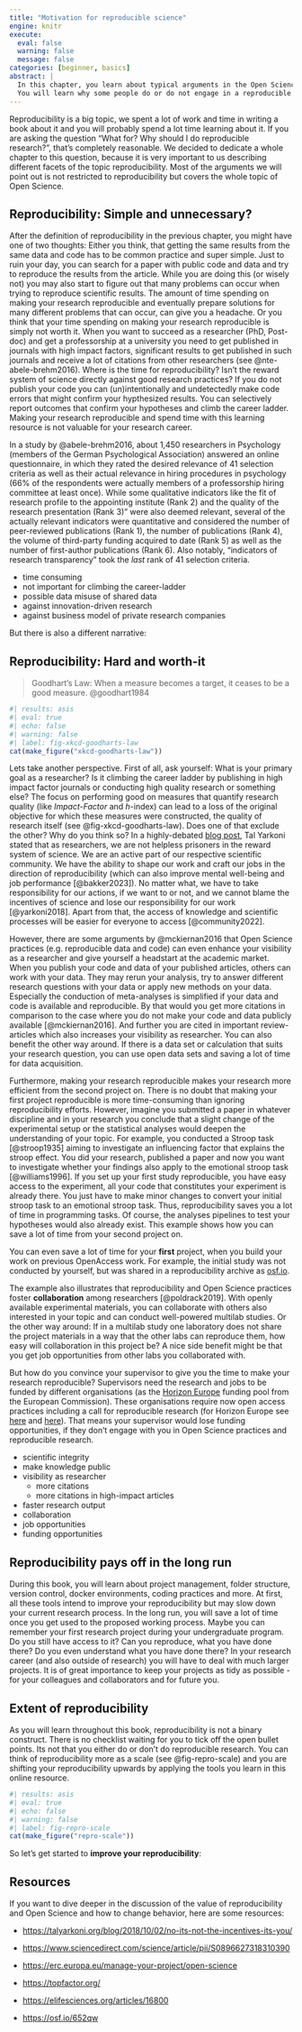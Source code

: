 ```yaml
---
title: "Motivation for reproducible science"
engine: knitr
execute:
  eval: false
  warning: false
  message: false
categories: [beginner, basics]
abstract: |
  In this chapter, you learn about typical arguments in the Open Science debate.
  You will learn why some people do or do not engage in a reproducible workflow.
---
```


Reproducibility is a big topic, we spent a lot of work and time in writing a book about it and you will probably spend a lot time learning about it.
If you are asking the question "What for? Why should I do reproducible research?", that's completely reasonable.
We decided to dedicate a whole chapter to this question, because it is very important to us describing different facets of the topic reproducibility.
Most of the arguments we will point out is not restricted to reproducibility but covers the whole topic of Open Science.

## Reproducibility: Simple and unnecessary?

After the definition of reproducibility in the previous chapter, you might have one of two thoughts: Either you think, that getting the same results from the same data and code has to be common practice and super simple.
Just to ruin your day, you can search for a paper with public code and data and try to reproduce the results from the article.
While you are doing this (or wisely not) you may also start to figure out that many problems can occur when trying to reproduce scientific results.
The amount of time spending on making your research reproducible and eventually prepare solutions for many different problems that can occur, can give you a headache.
Or you think that your time spending on making your research reproducible is simply not worth it.
When you want to succeed as a researcher (PhD, Post-doc) and get a professorship at a university you need to get published in journals with high impact factors, significant results to get published in such journals and receive a lot of citations from other researchers (see @nte-abele-brehm2016).
Where is the time for reproducibility?
Isn't the reward system of science directly against good research practices?
If you do not publish your code you can (un)intentionally and undetectedly make code errors that might confirm your hypthesized results.
You can selectively report outcomes that confirm your hypotheses and climb the career ladder.
Making your research reproducible and spend time with this learning resource is not valuable for your research career.

::: {#nte-abele-brehm2016 title="Evaluation of selection criteria in appointment procedures in psychology" .callout-note collapse="false"}
In a study by @abele-brehm2016, about 1,450 researchers in Psychology (members of the German Psychological Association) answered an online questionnaire, in which they rated the desired relevance of 41 selection criteria as well as their actual relevance in hiring procedures in psychology (66% of the respondents were actually members of a professorship hiring committee at least once).
While some qualitative indicators like the fit of research profile to the appointing institute (Rank 2) and the quality of the research presentation (Rank 3)" were also deemed relevant, several of the actually relevant indicators were quantitative and considered the number of peer-reviewed publications (Rank 1), the number of publications (Rank 4), the volume of third-party funding acquired to date (Rank 5) as well as the number of first-author publications (Rank 6).
Also notably, "indicators of research transparency" took the *last* rank of 41 selection criteria.
:::

::: {.callout-warning title="Arguments against Open Science practices"}
- time consuming
- not important for climbing the career-ladder
- possible data misuse of shared data
- against innovation-driven research
- against business model of private research companies
:::

But there is also a different narrative:

## Reproducibility: Hard and worth-it

> Goodhart's Law: When a measure becomes a target, it ceases to be a good measure.
> @goodhart1984

```r
#| results: asis
#| eval: true
#| echo: false
#| warning: false
#| label: fig-xkcd-goodharts-law
cat(make_figure("xkcd-goodharts-law"))
```

Lets take another perspective.
First of all, ask yourself: What is your primary goal as a researcher?
Is it climbing the career ladder by publishing in high impact factor journals or conducting high quality research or something else?
The focus on performing good on measures that quantify research quality (like *Impact-Factor* and *h*-index) can lead to a loss of the original objective for which these measures were constructed, the quality of research itself (see @fig-xkcd-goodharts-law).
Does one of that exclude the other?
Why do you think so?
In a highly-debated [blog post](https://talyarkoni.org/blog/2018/10/02/no-its-not-the-incentives-its-you/), Tal Yarkoni stated that as researchers, we are not helpless prisoners in the reward system of science.
We are an active part of our respective scientific community.
We have the ability to shape our work and craft our jobs in the direction of reproducibility (which can also improve mental well-being and job performance [@bakker2023]).
No matter what, we have to take responsibility for our actions, if we want to or not, and we cannot blame the incentives of science and lose our responsibility for our work [@yarkoni2018].
Apart from that, the access of knowledge and scientific processes will be easier for everyone to access [@community2022].

However, there are some arguments by @mckiernan2016 that Open Science practices (e.g. reproducible data and code) can even enhance your visibility as a researcher and give yourself a headstart at the academic market.
When you publish your code and data of your published articles, others can work with your data.
They may rerun your analysis, try to answer different research questions with your data or apply new methods on your data.
Especially the conduction of meta-analyses is simplified if your data and code is available and reproducible.
By that would you get more citations in comparison to the case where you do not make your code and data publicly available [@mckiernan2016].
And further you are cited in important review-articles which also increases your visibility as researcher.
You can also benefit the other way around.
If there is a data set or calculation that suits your research question, you can use open data sets and saving a lot of time for data acquisition.

Furthermore, making your research reproducible makes your research more efficient from the second project on.
There is no doubt that making your first project reproducible is more time-consuming than ignoring reproducibility efforts.
However, imagine you submitted a paper in whatever discipline and in your research you conclude that a slight change of the experimental setup or the statistical analyses would deepen the understanding of your topic.
For example, you conducted a Stroop task [@stroop1935] aiming to investigate an influencing factor that explains the stroop effect.
You did your research, published a paper and now you want to investigate whether your findings also apply to the emotional stroop task [@williams1996].
If you set up your first study reproducible, you have easy access to the experiment, all your code that constitutes your experiment is already there.
You just have to make minor changes to convert your initial stroop task to an emotional stroop task.
Thus, reproducibility saves you a lot of time in programming tasks.
Of course, the analyses pipelines to test your hypotheses would also already exist.
This example shows how you can save a lot of time from your second project on.

::: {.callout-note collapse="false"}
You can even save a lot of time for your **first** project, when you build your work on previous OpenAccess work.
For example, the initial study was not conducted by yourself, but was shared in a reproducibility archive as [osf.io](https://www.osf.io/).
:::

The example also illustrates that reproducibility and Open Science practices foster **collaboration** among researchers [@poldrack2019].
With openly available experimental materials, you can collaborate with others also interested in your topic and can conduct well-powered multilab studies.
Or the other way around: If in a multilab study one laboratory does not share the project materials in a way that the other labs can reproduce them, how easy will collaboration in this project be?
A nice side benefit might be that you get job opportunities from other labs you collaborated with.

But how do you convince your supervisor to give you the time to make your research reproducible?
Supervisors need the research and jobs to be funded by different organisations (as the [Horizon Europe](https://commission.europa.eu/funding-tenders/find-funding/eu-funding-programmes/horizon-europe_en?prefLang=de) funding pool from the European Commission).
These organisations require now open access practices including a call for reproducible research (for Horizon Europe see [here](https://research-and-innovation.ec.europa.eu/document/download/e69aff11-4494-4e5f-866c-694539a3ea26_en?filename=ec_rtd_commitments-reform-research-assessment.pdf) and [here](https://erc.europa.eu/manage-your-project/open-science)).
That means your supervisor would lose funding opportunities, if they don't engage with you in Open Science practices and reproducible research.

::: {.callout-tip title="Arguments for Open Science practices"}
- scientific integrity
- make knowledge public
- visibility as researcher
  - more citations
  - more citations in high-impact articles
- faster research output
- collaboration
- job opportunities
- funding opportunities
:::

## Reproducibility pays off in the long run

During this book, you will learn about project management, folder structure, version control, docker environments, coding practices and more.
At first, all these tools intend to improve your reproducibility but may slow down your current research process.
In the long run, you will save a lot of time once you get used to the proposed working process.
Maybe you can remember your first research project during your undergraduate program.
Do you still have access to it?
Can you reproduce, what you have done there?
Do you even understand what you have done there?
In your research career (and also outside of research) you will have to deal with much larger projects.
It is of great importance to keep your projects as tidy as possible - for your colleagues and collaborators and for future you.

## Extent of reproducibility

As you will learn throughout this book, reproducibility is not a binary construct. 
There is no checklist waiting for you to tick off the open bullet points. 
Its not that you either do or don't do reproducible research. 
You can think of reproducibility more as a scale (see @fig-repro-scale) and you are shifting your reproducibility upwards by applying the tools you learn in this online resource. 

```r
#| results: asis
#| eval: true
#| echo: false
#| warning: false
#| label: fig-repro-scale
cat(make_figure("repro-scale"))
```

So let's get started to **improve your reproducibility**:

## Resources

If you want to dive deeper in the discussion of the value of reproducibility and Open Science and how to change behavior, here are some resources:

-   <https://talyarkoni.org/blog/2018/10/02/no-its-not-the-incentives-its-you/>

-   <https://www.sciencedirect.com/science/article/pii/S0896627318310390>

-   <https://erc.europa.eu/manage-your-project/open-science>

-   <https://topfactor.org/>

-   <https://elifesciences.org/articles/16800>

-   <https://osf.io/652qw>
